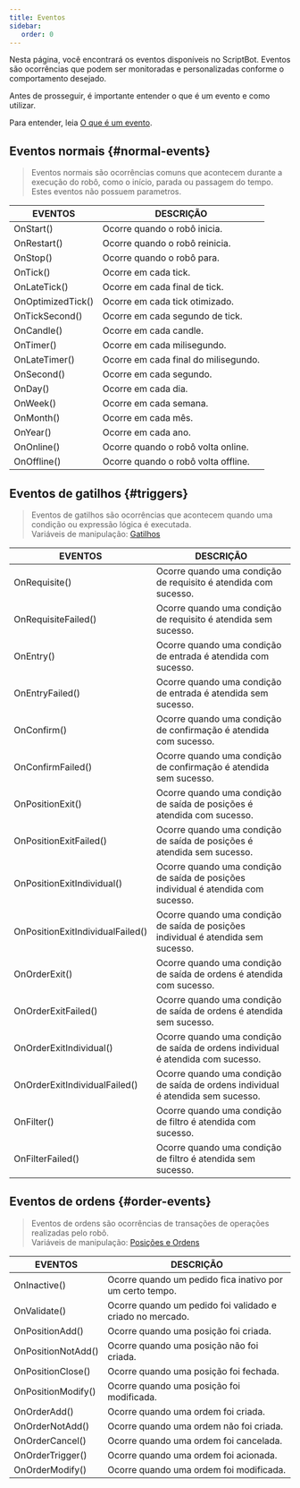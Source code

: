 ```yaml
---
title: Eventos
sidebar:
   order: 0
---
```



Nesta página, você encontrará os eventos disponíveis no ScriptBot. Eventos são ocorrências que podem ser monitoradas e personalizadas conforme o comportamento desejado.

<Aside type="note">

Antes de prosseguir, é importante entender o que é um evento e como utilizar.

Para entender, leia [O que é um evento](/conditions/events/).

</Aside>

## Eventos normais \{#normal-events\}

> Eventos normais são ocorrências comuns que acontecem durante a execução do robô, como o início, parada ou passagem do tempo.  
> Estes eventos não possuem parametros.

| EVENTOS                              | DESCRIÇÃO                            |
| ------------------------------------ | ------------------------------------ |
| <CodeVar>OnStart()</CodeVar>         | Ocorre quando o robô inicia.         |
| <CodeVar>OnRestart()</CodeVar>       | Ocorre quando o robô reinicia.       |
| <CodeVar>OnStop()</CodeVar>          | Ocorre quando o robô para.           |
| <CodeVar>OnTick()</CodeVar>          | Ocorre em cada tick.                 |
| <CodeVar>OnLateTick()</CodeVar>      | Ocorre em cada final de tick.        |
| <CodeVar>OnOptimizedTick()</CodeVar> | Ocorre em cada tick otimizado.       |
| <CodeVar>OnTickSecond()</CodeVar>    | Ocorre em cada segundo de tick.      |
| <CodeVar>OnCandle()</CodeVar>        | Ocorre em cada candle.               |
| <CodeVar>OnTimer()</CodeVar>         | Ocorre em cada milisegundo.          |
| <CodeVar>OnLateTimer()</CodeVar>     | Ocorre em cada final do milisegundo. |
| <CodeVar>OnSecond()</CodeVar>        | Ocorre em cada segundo.              |
| <CodeVar>OnDay()</CodeVar>           | Ocorre em cada dia.                  |
| <CodeVar>OnWeek()</CodeVar>          | Ocorre em cada semana.               |
| <CodeVar>OnMonth()</CodeVar>         | Ocorre em cada mês.                  |
| <CodeVar>OnYear()</CodeVar>          | Ocorre em cada ano.                  |
| <CodeVar>OnOnline()</CodeVar>        | Ocorre quando o robô volta online.   |
| <CodeVar>OnOffline()</CodeVar>       | Ocorre quando o robô volta offline.  |

## Eventos de gatilhos \{#triggers\}

> Eventos de gatilhos são ocorrências que acontecem quando uma condição ou expressão lógica é executada.  
> Variáveis de manipulação: [Gatilhos](/placeholders/variables/#triggers)

| EVENTOS                                             | DESCRIÇÃO                                                                          |
| --------------------------------------------------- | ---------------------------------------------------------------------------------- |
| <CodeVar>OnRequisite()</CodeVar>                    | Ocorre quando uma condição de requisito é atendida com sucesso.                    |
| <CodeVar>OnRequisiteFailed()</CodeVar>              | Ocorre quando uma condição de requisito é atendida sem sucesso.                    |
| <CodeVar>OnEntry()</CodeVar>                        | Ocorre quando uma condição de entrada é atendida com sucesso.                      |
| <CodeVar>OnEntryFailed()</CodeVar>                  | Ocorre quando uma condição de entrada é atendida sem sucesso.                      |
| <CodeVar>OnConfirm()</CodeVar>                      | Ocorre quando uma condição de confirmação é atendida com sucesso.                  |
| <CodeVar>OnConfirmFailed()</CodeVar>                | Ocorre quando uma condição de confirmação é atendida sem sucesso.                  |
| <CodeVar>OnPositionExit()</CodeVar>                 | Ocorre quando uma condição de saída de posições é atendida com sucesso.            |
| <CodeVar>OnPositionExitFailed()</CodeVar>           | Ocorre quando uma condição de saída de posições é atendida sem sucesso.            |
| <CodeVar>OnPositionExitIndividual()</CodeVar>       | Ocorre quando uma condição de saída de posições individual é atendida com sucesso. |
| <CodeVar>OnPositionExitIndividualFailed()</CodeVar> | Ocorre quando uma condição de saída de posições individual é atendida sem sucesso. |
| <CodeVar>OnOrderExit()</CodeVar>                    | Ocorre quando uma condição de saída de ordens é atendida com sucesso.              |
| <CodeVar>OnOrderExitFailed()</CodeVar>              | Ocorre quando uma condição de saída de ordens é atendida sem sucesso.              |
| <CodeVar>OnOrderExitIndividual()</CodeVar>          | Ocorre quando uma condição de saída de ordens individual é atendida com sucesso.   |
| <CodeVar>OnOrderExitIndividualFailed()</CodeVar>    | Ocorre quando uma condição de saída de ordens individual é atendida sem sucesso.   |
| <CodeVar>OnFilter()</CodeVar>                       | Ocorre quando uma condição de filtro é atendida com sucesso.                       |
| <CodeVar>OnFilterFailed()</CodeVar>                 | Ocorre quando uma condição de filtro é atendida sem sucesso.                       |

## Eventos de ordens \{#order-events\}

> Eventos de ordens são ocorrências de transações de operações realizadas pelo robô.  
> Variáveis de manipulação: [Posições e Ordens](/placeholders/variables/#positions-and-orders)

| EVENTOS                               | DESCRIÇÃO                                                 |
| ------------------------------------- | --------------------------------------------------------- |
| <CodeVar>OnInactive()</CodeVar>       | Ocorre quando um pedido fica inativo por um certo tempo.  |
| <CodeVar>OnValidate()</CodeVar>       | Ocorre quando um pedido foi validado e criado no mercado. |
| <CodeVar>OnPositionAdd()</CodeVar>    | Ocorre quando uma posição foi criada.                     |
| <CodeVar>OnPositionNotAdd()</CodeVar> | Ocorre quando uma posição não foi criada.                 |
| <CodeVar>OnPositionClose()</CodeVar>  | Ocorre quando uma posição foi fechada.                    |
| <CodeVar>OnPositionModify()</CodeVar> | Ocorre quando uma posição foi modificada.                 |
| <CodeVar>OnOrderAdd()</CodeVar>       | Ocorre quando uma ordem foi criada.                       |
| <CodeVar>OnOrderNotAdd()</CodeVar>    | Ocorre quando uma ordem não foi criada.                   |
| <CodeVar>OnOrderCancel()</CodeVar>    | Ocorre quando uma ordem foi cancelada.                    |
| <CodeVar>OnOrderTrigger()</CodeVar>   | Ocorre quando uma ordem foi acionada.                     |
| <CodeVar>OnOrderModify()</CodeVar>    | Ocorre quando uma ordem foi modificada.                   |
